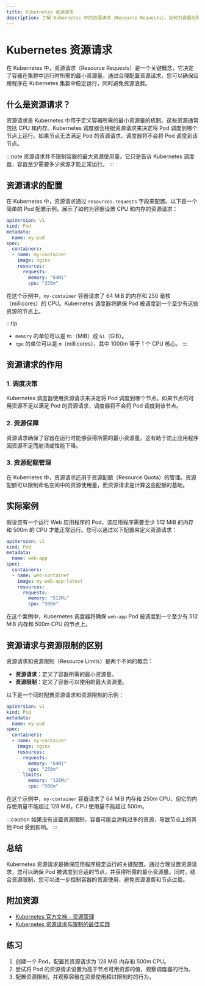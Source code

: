 ```yaml
---
title: Kubernetes 资源请求
description: 了解 Kubernetes 中的资源请求（Resource Requests），如何为容器分配 CPU 和内存资源，以及如何优化工作负载的性能和稳定性。
---
```


# Kubernetes 资源请求

在 Kubernetes 中，资源请求（Resource Requests）是一个关键概念，它决定了容器在集群中运行时所需的最小资源量。通过合理配置资源请求，您可以确保应用程序在 Kubernetes 集群中稳定运行，同时避免资源浪费。

## 什么是资源请求？

资源请求是 Kubernetes 中用于定义容器所需的最小资源量的机制。这些资源通常包括 CPU 和内存。Kubernetes 调度器会根据资源请求来决定将 Pod 调度到哪个节点上运行。如果节点无法满足 Pod 的资源请求，调度器将不会将 Pod 调度到该节点。

:::note
资源请求并不限制容器的最大资源使用量。它只是告诉 Kubernetes 调度器，容器至少需要多少资源才能正常运行。
:::

## 资源请求的配置

在 Kubernetes 中，资源请求通过 `resources.requests` 字段来配置。以下是一个简单的 Pod 配置示例，展示了如何为容器设置 CPU 和内存的资源请求：

```yaml
apiVersion: v1
kind: Pod
metadata:
  name: my-pod
spec:
  containers:
  - name: my-container
    image: nginx
    resources:
      requests:
        memory: "64Mi"
        cpu: "250m"
```

在这个示例中，`my-container` 容器请求了 64 MiB 的内存和 250 毫核（millicores）的 CPU。Kubernetes 调度器将确保 Pod 被调度到一个至少有这些资源的节点上。

:::tip
- `memory` 的单位可以是 `Mi`（MiB）或 `Gi`（GiB）。
- `cpu` 的单位可以是 `m`（millicores），其中 1000m 等于 1 个 CPU 核心。
:::

## 资源请求的作用

### 1. 调度决策

Kubernetes 调度器使用资源请求来决定将 Pod 调度到哪个节点。如果节点的可用资源不足以满足 Pod 的资源请求，调度器将不会将 Pod 调度到该节点。

### 2. 资源保障

资源请求确保了容器在运行时能够获得所需的最小资源量。这有助于防止应用程序因资源不足而崩溃或性能下降。

### 3. 资源配额管理

在 Kubernetes 中，资源请求还用于资源配额（Resource Quota）的管理。资源配额可以限制命名空间中的资源使用量，而资源请求是计算这些配额的基础。

## 实际案例

假设您有一个运行 Web 应用程序的 Pod，该应用程序需要至少 512 MiB 的内存和 500m 的 CPU 才能正常运行。您可以通过以下配置来定义资源请求：

```yaml
apiVersion: v1
kind: Pod
metadata:
  name: web-app
spec:
  containers:
  - name: web-container
    image: my-web-app:latest
    resources:
      requests:
        memory: "512Mi"
        cpu: "500m"
```

在这个案例中，Kubernetes 调度器将确保 `web-app` Pod 被调度到一个至少有 512 MiB 内存和 500m CPU 的节点上。

## 资源请求与资源限制的区别

资源请求和资源限制（Resource Limits）是两个不同的概念：

- **资源请求**：定义了容器所需的最小资源量。
- **资源限制**：定义了容器可以使用的最大资源量。

以下是一个同时配置资源请求和资源限制的示例：

```yaml
apiVersion: v1
kind: Pod
metadata:
  name: my-pod
spec:
  containers:
  - name: my-container
    image: nginx
    resources:
      requests:
        memory: "64Mi"
        cpu: "250m"
      limits:
        memory: "128Mi"
        cpu: "500m"
```

在这个示例中，`my-container` 容器请求了 64 MiB 内存和 250m CPU，但它的内存使用量不能超过 128 MiB，CPU 使用量不能超过 500m。

:::caution
如果没有设置资源限制，容器可能会消耗过多的资源，导致节点上的其他 Pod 受到影响。
:::

## 总结

Kubernetes 资源请求是确保应用程序稳定运行的关键配置。通过合理设置资源请求，您可以确保 Pod 被调度到合适的节点，并获得所需的最小资源量。同时，结合资源限制，您可以进一步控制容器的资源使用，避免资源浪费和节点过载。

## 附加资源

- [Kubernetes 官方文档 - 资源管理](https://kubernetes.io/docs/concepts/configuration/manage-resources-containers/)
- [Kubernetes 资源请求与限制的最佳实践](https://kubernetes.io/docs/concepts/configuration/manage-resources-containers/#resource-requests-and-limits)

## 练习

1. 创建一个 Pod，配置其资源请求为 128 MiB 内存和 500m CPU。
2. 尝试将 Pod 的资源请求设置为高于节点可用资源的值，观察调度器的行为。
3. 配置资源限制，并观察容器在资源使用超过限制时的行为。

